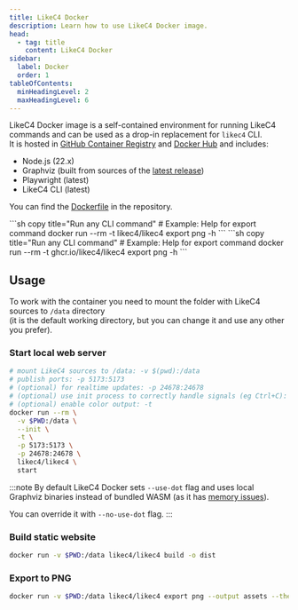 ```yaml
---
title: LikeC4 Docker
description: Learn how to use LikeC4 Docker image.
head:
  - tag: title
    content: LikeC4 Docker
sidebar:
  label: Docker
  order: 1
tableOfContents:
  minHeadingLevel: 2
  maxHeadingLevel: 6  
---
```



LikeC4 Docker image is a self-contained environment for running LikeC4 commands and can be used as a drop-in replacement for `likec4` CLI.  
It is hosted in [GitHub Container Registry](https://github.com/likec4/likec4/pkgs/container/likec4) and [Docker Hub](https://hub.docker.com/r/likec4/likec4) and includes:

- Node.js (22.x)
- Graphviz (built from sources of the [latest release](https://gitlab.com/graphviz/graphviz/-/releases))
- Playwright (latest)
- LikeC4 CLI (latest)

You can find the [Dockerfile](https://github.com/likec4/likec4/blob/main/Dockerfile) in the repository.


<Tabs>
  <Tab label='Docker HUB'>
  ```sh copy title="Run any CLI command"
  # Example: Help for export command
  docker run --rm -t likec4/likec4 export png -h
  ```
  </Tab>
  <Tab label='GitHub Container Registry'>
  ```sh copy title="Run any CLI command"
  # Example: Help for export command
  docker run --rm -t ghcr.io/likec4/likec4 export png -h
  ```
  </Tab>
</Tabs>

## Usage

To work with the container you need to mount the folder with LikeC4 sources to `/data` directory  
(it is the default working directory, but you can change it and use any other you prefer).

### Start local web server

```sh copy title="Start local web server"
# mount LikeC4 sources to /data: -v $(pwd):/data
# publish ports: -p 5173:5173
# (optional) for realtime updates: -p 24678:24678
# (optional) use init process to correctly handle signals (eg Ctrl+C): --init
# (optional) enable color output: -t
docker run --rm \
  -v $PWD:/data \
  --init \
  -t \
  -p 5173:5173 \
  -p 24678:24678 \
  likec4/likec4 \
  start
```

:::note
By default LikeC4 Docker sets `--use-dot` flag and uses local Graphviz binaries instead of bundled WASM (as it has [memory issues](https://github.com/likec4/likec4/issues?q=Memory%20type:Bug)).

You can override it with `--no-use-dot` flag.
:::

### Build static website

```sh copy title="Build static website"
docker run -v $PWD:/data likec4/likec4 build -o dist
```

### Export to PNG

```sh copy title="Export to PNG"
docker run -v $PWD:/data likec4/likec4 export png --output assets --theme dark
```
